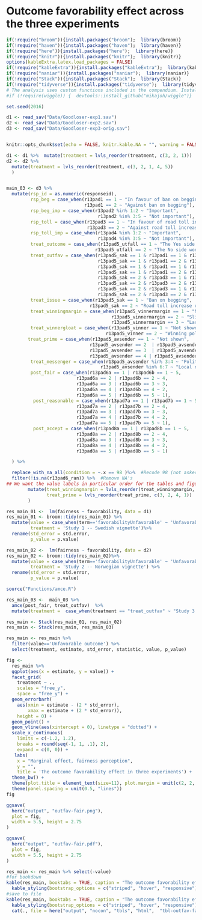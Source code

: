 # Outcome favorability effect across the three experiments


```r
if(!require("broom")){install.packages("broom");  library(broom)}
if(!require("haven")){install.packages("haven");  library(haven)}
if(!require("here")){install.packages("here");  library(here)}
if(!require("knitr")){install.packages("knitr");  library(knitr)}
options(kableExtra.latex.load_packages = FALSE) 
if(!require("kableExtra")){install.packages("kableExtra");  library(kableExtra)}
if(!require("naniar")){install.packages("naniar");  library(naniar)}
if(!require("Stack")){install.packages("Stack");  library(Stack)}
if(!require("tidyverse")){install.packages("tidyverse");  library(tidyverse)}
# The analysis uses custom functions included in the compendium. Install the included pkg with `devtools::install()` or just install from github with:
#if (!require(wiggle)) {  devtools::install_github("mikajoh/wiggle")}

set.seed(2016)

d1 <- read_sav("Data/Goodloser-exp1.sav")
d2 <- read_sav("Data/Goodloser-exp2.sav")
d3 <- read_sav("Data/Goodloser-exp3-orig.sav")


knitr::opts_chunk$set(echo = FALSE, knitr.kable.NA = "", warning = FALSE, message = FALSE)
```

```r
d1 <- d1 %>%  mutate(treatment = lvls_reorder(treatment, c(3, 2, 1)))
d2 <- d2 %>%
  mutate(treatment = lvls_reorder(treatment, c(3, 2, 1, 4, 5)) 
  )


main_03 <- d3 %>% 
  mutate(rsp_id = as.numeric(responseid),
         rsp_beg = case_when(r13pad1 == 1 ~ "In favour of ban on begging",
                             r13pad1 == 2 ~ "Against ban on begging"),
         rsp_beg_imp = case_when(r13pad2 %in% 1:2 ~ "Important",
                                  r13pad2 %in% 3:5 ~ "Not important"),
         rsp_toll = case_when(r13pad3 == 1 ~ "In favour of road toll increase of diesel cars",
                              r13pad3 == 2 ~ "Against road toll increase of diesel cars"),
         rsp_toll_imp = case_when(r13pad4 %in% 1:2 ~ "Important",
                                  r13pad4 %in% 3:5 ~ "Not important"),
         treat_outcome = case_when(r13pad5_utfall == 1 ~ "The Yes side won the vote",
                                 r13pad5_utfall == 2 ~ "The No side won the vote"),
         treat_outfav = case_when(r13pad5_sak == 1 & r13pad1 == 1 & r13pad5_utfall == 1 ~ "Favorable outcome",
                                  r13pad5_sak == 1 & r13pad1 == 2 & r13pad5_utfall == 2 ~ "Favorable outcome",
                                  r13pad5_sak == 1 & r13pad1 == 1 & r13pad5_utfall == 2 ~ "Unfavorable outcome",
                                  r13pad5_sak == 1 & r13pad1 == 2 & r13pad5_utfall == 1 ~ "Unfavorable outcome",
                                  r13pad5_sak == 2 & r13pad3 == 1 & r13pad5_utfall == 1 ~ "Favorable outcome",
                                  r13pad5_sak == 2 & r13pad3 == 2 & r13pad5_utfall == 2 ~ "Favorable outcome",
                                  r13pad5_sak == 2 & r13pad3 == 1 & r13pad5_utfall == 2 ~ "Unfavorable outcome",
                                  r13pad5_sak == 2 & r13pad3 == 2 & r13pad5_utfall == 1 ~ "Unfavorable outcome"),
         treat_issue = case_when(r13pad5_sak == 1 ~ "Ban on begging",
                               r13pad5_sak == 2 ~ "Road toll increase of diesel cars"),
         treat_winningmargin = case_when(r13pad5_vinnermargin == 1 ~ "Not shown",
                                       r13pad5_vinnermargin == 2 ~ "Slight majority",
                                       r13pad5_vinnermargin == 3 ~ "Large majority"),
         treat_winnergloat = case_when(r13pad5_vinner == 1 ~ "Not shown",
                                     r13pad5_vinner == 2 ~ "Winning politician gloats"),
        treat_prime = case_when(r13pad5_avsender == 1 ~ "Not shown",
                               r13pad5_avsender == 2  | r13pad5_avsender == 5 ~ "No prime",
                               r13pad5_avsender == 3  | r13pad5_avsender == 6 ~ "Specific prime",
                               r13pad5_avsender == 4 | r13pad5_avsender == 7 ~ "General prime"),
         treat_messenger = case_when(r13pad5_avsender %in% 3:4 ~ "Political leader",
                                   r13pad5_avsender %in% 6:7 ~ "Local newspaper"),
         post_fair = case_when(r13pad6a == 1 | r13pad6b == 1 ~ 5,
                          r13pad6a == 2 | r13pad6b == 2 ~ 4,
                          r13pad6a == 3 | r13pad6b == 3 ~ 3,
                          r13pad6a == 4 | r13pad6b == 4 ~ 2,
                          r13pad6a == 5 | r13pad6b == 5 ~ 1),
          post_reasonable = case_when(r13pad7a == 1 | r13pad7b == 1 ~ 5,
                          r13pad7a == 2 | r13pad7b == 2 ~ 4,
                          r13pad7a == 3 | r13pad7b == 3 ~ 3,
                          r13pad7a == 4 | r13pad7b == 4 ~ 2,
                          r13pad7a == 5 | r13pad7b == 5 ~ 1),
          post_accept = case_when(r13pad8a == 1 | r13pad8b == 1 ~ 5,
                          r13pad8a == 2 | r13pad8b == 2 ~ 4,
                          r13pad8a == 3 | r13pad8b == 3 ~ 3,
                          r13pad8a == 4 | r13pad8b == 4 ~ 2,
                          r13pad8a == 5 | r13pad8b == 5 ~ 1)

  ) %>% 

  replace_with_na_all(condition = ~.x == 98 )%>%  #Recode 98 (not asked) as missing
  filter(!is.na(r13pad6_ran)) %>%  #Remove NA's
## We want the value labels in particular order for the tables and figures.
        mutate(treat_winningmargin = lvls_reorder(treat_winningmargin, c(2, 3, 1)), 
               treat_prime = lvls_reorder(treat_prime, c(3, 2, 4, 1)) 
        )
``` 

```r

res_main_01 <-  lm(fairness ~ favorability, data = d1) 
res_main_01 <- broom::tidy(res_main_01) %>% 
  mutate(value = case_when(term=='favorabilityUnfavorable' ~ 'Unfavorable outcome'),
         treatment = 'Study 1 -- Swedish vignette')%>% 
  rename(std_error = std.error,
         p_value = p.value)

res_main_02 <-  lm(fairness ~ favorability, data = d2) 
res_main_02 <- broom::tidy(res_main_02)%>% 
  mutate(value = case_when(term=='favorabilityUnfavorable' ~ 'Unfavorable outcome'),
         treatment = 'Study 2 -- Norwegian vignette') %>% 
  rename(std_error = std.error,
         p_value = p.value)

source("Functions/amce.R")

res_main_03 <-  main_03 %>%
  amce(post_fair, treat_outfav)  %>% 
  mutate(treatment =  case_when(treatment == "treat_outfav" ~ "Study 3 -- Norwegian conjoint"))

res_main <- Stack(res_main_01, res_main_02)
res_main <- Stack(res_main, res_main_03)

res_main <- res_main %>%
  filter(value=='Unfavorable outcome') %>% 
  select(treatment, estimate, std_error, statistic, value, p_value)

fig <-
  res_main %>%
  ggplot(aes(x = estimate, y = value)) +
  facet_grid(
    treatment ~ .,
    scales = "free_y",
    space = "free_y") +
  geom_errorbarh(
    aes(xmin = estimate - (2 * std_error),
        xmax = estimate + (2 * std_error)),
    height = 0) +
  geom_point() +
  geom_vline(aes(xintercept = 0), linetype = "dotted") +
  scale_x_continuous(
    limits = c(-1.2, 1.2),
    breaks = round(seq(-1, 1, .1), 2),
    expand = c(0, 0)) +
   labs(
    x = "Marginal effect, fairness perception",
    y = "",
    title = 'The outcome favorability effect in three experiments') +
  theme_bw() +
  theme(plot.title = element_text(size=11), plot.margin = unit(c(2, 2, 2, 2), "mm"), strip.text.y = element_text(angle = 0, size=6),   axis.text.x=element_text(size=rel(0.6))) +
  theme(panel.spacing = unit(0.5, "lines"))
fig

ggsave(
  here("output", "outfav-fair.png"),
  plot = fig,
  width = 5.5, height = 2.75
)

ggsave(
  here("output", "outfav-fair.pdf"),
  plot = fig,
  width = 5.5, height = 2.75
)

res_main <- res_main %>% select(-value)
#for bookdown
kable(res_main, booktabs = TRUE, caption = "The outcome favorability effect in three experiments", col.names = linebreak(c("Treatment value", "Estimate", "Std. Error", "t-statistic", "p value")), digits = 2) %>%
  kable_styling(bootstrap_options = c("striped", "hover", "responsive")) 
#save to file
kable(res_main, booktabs = TRUE, caption = "The outcome favorability effect in three experiments", col.names = linebreak(c("Treatment value", "Estimate", "Std. Error", "t-statistic", "p value")), digits = 2) %>%
  kable_styling(bootstrap_options = c("striped", "hover", "responsive")) %>% 
  cat(., file = here("output", "nocon", "tbls", "html",  "tbl-outfav-fair.html"))


```

